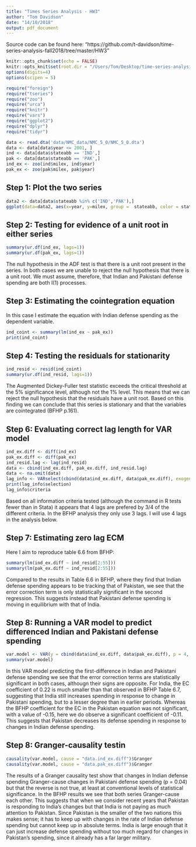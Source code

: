 ```yaml
---
title: "Times Series Analysis - HW3"
author: "Tom Davidson"
date: "14/10/2018"
output: pdf_document
---
```


Source code can be found here: "https://github.com/t-davidson/time-series-analysis-fall2018/tree/master/HW3"

```r
knitr::opts_chunk$set(echo = FALSE)
knitr::opts_knit$set(root.dir = "/Users/Tom/Desktop/time-series-analysis-fall2018")
options(digits=4)
options(scipen = 5)
```

```r
require("foreign")
require("tseries")
require("zoo")
require("urca")
require("knitr")
require("vars")
require("ggplot2")
require("dplyr")
require("tidyr")
```


```r
data <- read.dta('data/NMC_data/NMC_5_0/NMC_5_0.dta')
data <- data[data$year <= 2001, ]
ind <- data[data$stateabb == 'IND',]
pak <- data[data$stateabb == 'PAK',]
ind_ex <- zoo(ind$milex, ind$year)
pak_ex <- zoo(pak$milex, pak$year)
```

## Step 1: Plot the two series
```r
data2 <- data[data$stateabb %in% c('IND','PAK'),]
ggplot(data=data2, aes(x=year, y=milex, group =  stateabb, color = stateabb)) + geom_line() + xlab("Year") + ylab("Military expenditures ($)") +labs(color="")
```

## Step 2: Testing for evidence of a unit root in either series
```r
summary(ur.df(ind_ex, lags=1))
summary(ur.df(pak_ex, lags=1))
```
The null hypothesis in the ADF test is that there is a unit root present in the series. In both cases we are unable to reject the null hypothesis that there is a unit root. We must assume, therefore, that Indian and Pakistani defense spending are both I(1) processes.

## Step 3: Estimating the cointegration equation
In this case I estimate the equation with Indian defense spending as the dependent variable.
```r
ind_coint <- summary(lm(ind_ex ~ pak_ex))
print(ind_coint)
```


## Step 4: Testing the residuals for stationarity
```r
ind_resid <- resid(ind_coint)
summary(ur.df(ind_resid, lags=1))
```
The Augmented Dickey-Fuller test statistic exceeds the critical threshold at the 5% significance level, although not the 1% level. This means that we can reject the null hypothesis that the residuals have a unit root. Based on this finding we can conclude that this series is stationary and that the variables are cointegrated (BFHP p.161). 

## Step 6: Evaluating correct lag length for VAR model
```r
ind_ex.diff <- diff(ind_ex)
pak_ex.diff <- diff(pak_ex)
ind_resid.lag <- lag(ind_resid)
data <- cbind(ind_ex.diff, pak_ex.diff, ind_resid.lag)
data <- na.omit(data)
lag_info <- VARselect(cbind(data$ind_ex.diff, data$pak_ex.diff), exogen = data$ind_resid.lag, lag.max = 4, type='both')
print(lag_info$selection)
lag_info$criteria
```
Based on all information criteria tested (although the command in R tests fewer than in Stata) it appears that 4 lags are prefered by 3/4 of the different criteria. In the BFHP analysis they only use 3 lags. I will use 4 lags in the analysis below.

## Step 7: Estimating zero lag ECM
Here I aim to reproduce table 6.6 from BFHP:
```r
summary(lm(ind_ex.diff ~ ind_resid[2:55]))
summary(lm(pak_ex.diff ~ ind_resid[2:55]))
```
Compared to the results in Table 6.6 in BFHP, where they find that Indian defense spending appears to be tracking that of Pakistan, we see that the error correction term is only statistically significant in the second regression. This suggests instead that Pakistani defense spending is moving in equilibrium with that of India.

## Step 8: Running a VAR model to predict differenced Indian and Pakistani defense spending
```r
var.model <- VAR(y = cbind(data$ind_ex.diff, data$pak_ex.diff), p = 4, exogen= data$ind_resid.lag)
summary(var.model)
```
In this VAR model predicting the first-difference in Indian and Pakistani defense spending we see that the error correction terms are statistically significant in both cases, althougn their signs are opposite. For India, the EC coefficient of 0.22 is much smaller than that observed in BFHP Table 6.7, suggesting that India still increases spending in response to change in Pakistani spending, but to a lesser degree than in earlier periods. Whereas the BFHP coefficient for the EC in the Pakistan equation was not significant, with a value of -0.15, here we do observe a significant coefficient of -0.11. This suggests that Pakistan decreases its defense spending in response to changes in Indian defense spending.

## Step 8: Granger-causality testin
```r
causality(var.model, cause = "data.ind_ex.diff")$Granger
causality(var.model, cause = "data.pak_ex.diff")$Granger
```
The results of a Granger causality test show that changes in Indian defense spending Granger-cause changes in Pakistani defense spending (p = 0.04) but that the reverse is not true, at least at conventional levels of statistical significance. In the BFHP results we see that both series Granger-cause each other. This suggests that when we consider recent years that Pakistan is responding to India's changes but that India is not paying as much attention to Pakistan. Since Pakistan is the smaller of the two nations this makes sense; it has to keep up with changes in the rate of Indian defense spending but cannot keep up in absolute terms. India is large enough that it can just increase defense spending without too much regard for changes in Pakistan's spending, since it already has a far larger military.
